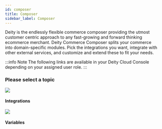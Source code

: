 ```yaml
---
id: composer
title: Composer
sidebar_label: Composer
---
```



Deity is the endlessly flexible commerce composer providing the utmost customer centric approach to any fast-growing and forward thinking ecommerce merchant. Deity Commerce Composer splits your commerce into domain-specific modules. Pick the integrations you want, integrate with other external services, and customize and extend these to fit your needs.

:::info Note
The following links are available in your Deity Cloud Console depending on your assigned user role.
:::

### Please select a topic
<div className="flex mb80 brighten">
  <Card to="/console/composer/integrations">
    <img src="/img/icons/composerintegrations.svg" />
    <h4>Integrations</h4>
    <p></p>
  </Card>
  <Card to="/console/composer/variables">
    <img src="/img/icons/variables.svg" />
    <h4>Variables</h4>
    <p></p>
  </Card>
</div>
